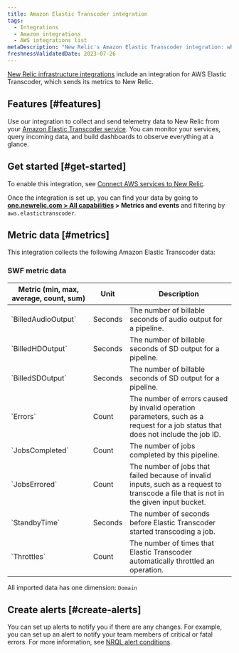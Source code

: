 ```yaml
---
title: Amazon Elastic Transcoder integration
tags:
  - Integrations
  - Amazon integrations
  - AWS integrations list
metaDescription: "New Relic's Amazon Elastic Transcoder integration: what data it reports and how to enable it."
freshnessValidatedDate: 2023-07-26
---
```


[New Relic infrastructure integrations](/docs/infrastructure/integrations-getting-started/getting-started/introduction-infrastructure-integrations) include an integration for AWS Elastic Transcoder, which sends its metrics to New Relic.

## Features [#features]

Use our integration to collect and send telemetry data to New Relic from your [Amazon Elastic Transcoder service](https://aws.amazon.com/elastictranscoder/). You can monitor your services, query incoming data, and build dashboards to observe everything at a glance.

## Get started [#get-started]

To enable this integration, see [Connect AWS services to New Relic](/docs/infrastructure/amazon-integrations/connect/aws-metric-stream-setup).

Once the integration is set up, you can find your data by going to **[one.newrelic.com > All capabilities](https://one.newrelic.com/all-capabilities) > Metrics and events** and filtering by `aws.elastictranscoder`.

## Metric data [#metrics]

This integration collects the following Amazon Elastic Transcoder data:

### SWF metric data

<table>
  <thead>
    <tr>
      <th style={{ width: "220px" }}>
      Metric (min, max, average, count, sum)  
      </th>
      <th>
      Unit  
      </th>
      <th>
      Description
      </th>
    </tr>
  </thead>
    <tbody>
    <tr>
      <td>
      `BilledAudioOutput`
      </td>
      <td>
      Seconds
      </td>
      <td>
      The number of billable seconds of audio output for a pipeline.
      </td>
    </tr>
    <tr>
      <td>
      `BilledHDOutput`
      </td>
      <td>
      Seconds
      </td>
      <td>
      The number of billable seconds of SD output for a pipeline.
      </td>
    </tr>
    <tr>
      <td>
      `BilledSDOutput`
      </td>
      <td>
      Seconds
      </td>
      <td>
      The number of billable seconds of SD output for a pipeline.
      </td>
    </tr>
    <tr>
      <td>
      `Errors`
      </td>
      <td>
      Count
      </td>
      <td>
      The number of errors caused by invalid operation parameters, such as a request for a job status that does not include the job ID.
      </td>
    </tr>
    <tr>
      <td>
      `JobsCompleted`
      </td>
      <td>
      Count
      </td>
      <td>
      The number of jobs completed by this pipeline.
      </td>
    </tr>
    <tr>
      <td>
      `JobsErrored`
      </td>
      <td>
      Count
      </td>
      <td>
      The number of jobs that failed because of invalid inputs, such as a request to transcode a file that is not in the given input bucket.
      </td>
    </tr>
    <tr>
      <td>
      `StandbyTime`
      </td>
      <td>
      Seconds
      </td>
      <td>
      The number of seconds before Elastic Transcoder started transcoding a job.
      </td>
    </tr>
    <tr>
      <td>
      `Throttles`
      </td>
      <td>
      Count
      </td>
      <td>
      The number of times that Elastic Transcoder automatically throttled an operation.
      </td>
    </tr>
    </tbody>
</table>

All imported data has one dimension: `Domain`

## Create alerts [#create-alerts]

You can set up alerts to notify you if there are any changes. For example, you can set up an alert to notify your team members of critical or fatal errors. For more information, see [NRQL alert conditions](/docs/alerts-applied-intelligence/new-relic-alerts/get-started/your-first-nrql-condition).

